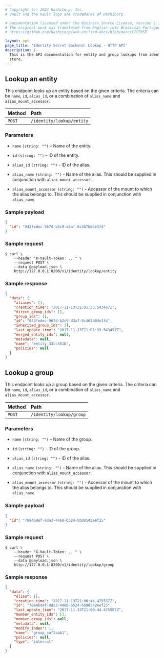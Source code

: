 ```yaml
---
# Copyright (c) 2024 HashiCorp, Inc.
# Vault and the Vault logo are trademarks of HashiCorp.

# Documentation licensed under the Business Source License, Version 1.1.
# The original work was translated from English into Brazilian Portuguese.
# https://github.com/hashicorp/web-unified-docs/blob/main/LICENSE

layout: api
page_title: 'Identity Secret Backend: Lookup - HTTP API'
description: |-
  This is the API documentation for entity and group lookups from identity
  store.
---
```


## Lookup an entity

This endpoint looks up an entity based on the given criteria. The criteria can
be `name`, `id`, `alias_id`, or a combination of `alias_name` and
`alias_mount_accessor`.

| Method | Path                      |
| :----- | :------------------------ |
| `POST` | `/identity/lookup/entity` |

### Parameters

- `name` `(string: "")` – Name of the entity.

- `id` `(string: "")` - ID of the entity.

- `alias_id` `(string: "")` - ID of the alias.

- `alias_name` `(string: "")` - Name of the alias. This should be supplied in
  conjunction with `alias_mount_accessor`.

- `alias_mount_accessor` `(string: "")` - Accessor of the mount to which the
  alias belongs to. This should be supplied in conjunction with `alias_name`.

### Sample payload

```json
{
  "id": "043fedec-967d-b2c9-d3af-0c467b04e1fd"
}
```

### Sample request

```shell-session
$ curl \
    --header "X-Vault-Token: ..." \
    --request POST \
    --data @payload.json \
    http://127.0.0.1:8200/v1/identity/lookup/entity
```

### Sample response

```json
{
  "data": {
    "aliases": [],
    "creation_time": "2017-11-13T21:01:33.543497Z",
    "direct_group_ids": [],
    "group_ids": [],
    "id": "043fedec-967d-b2c9-d3af-0c467b04e1fd",
    "inherited_group_ids": [],
    "last_update_time": "2017-11-13T21:01:33.543497Z",
    "merged_entity_ids": null,
    "metadata": null,
    "name": "entity_43cc451b",
    "policies": null
  }
}
```

## Lookup a group

This endpoint looks up a group based on the given criteria. The criteria can
be `name`, `id`, `alias_id`, or a combination of `alias_name` and
`alias_mount_accessor`.

| Method | Path                     |
| :----- | :----------------------- |
| `POST` | `/identity/lookup/group` |

### Parameters

- `name` `(string: "")` – Name of the group.

- `id` `(string: "")` - ID of the group.

- `alias_id` `(string: "")` - ID of the alias.

- `alias_name` `(string: "")` - Name of the alias. This should be supplied in
  conjunction with `alias_mount_accessor`.

- `alias_mount_accessor` `(string: "")` - Accessor of the mount to which the
  alias belongs to. This should be supplied in conjunction with `alias_name`.

### Sample payload

```json
{
  "id": "70a4bdef-9da3-4460-b524-bb08542eef25"
}
```

### Sample request

```shell-session
$ curl \
    --header "X-Vault-Token: ..." \
    --request POST \
    --data @payload.json \
    http://127.0.0.1:8200/v1/identity/lookup/group
```

### Sample response

```json
{
  "data": {
    "alias": {},
    "creation_time": "2017-11-13T21:06:44.475587Z",
    "id": "70a4bdef-9da3-4460-b524-bb08542eef25",
    "last_update_time": "2017-11-13T21:06:44.475587Z",
    "member_entity_ids": [],
    "member_group_ids": null,
    "metadata": null,
    "modify_index": 1,
    "name": "group_eaf2aab1",
    "policies": null,
    "type": "internal"
  }
}
```
